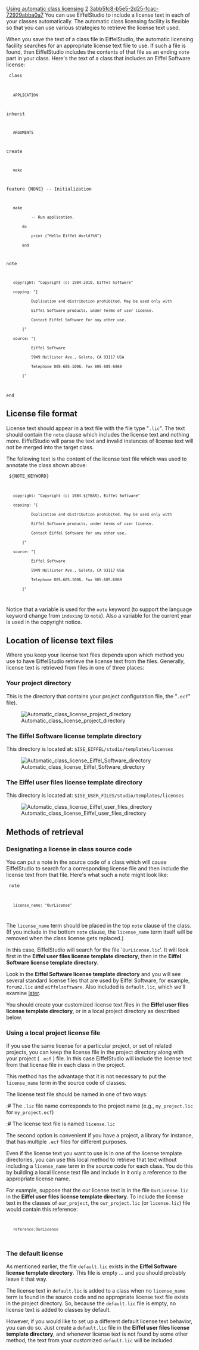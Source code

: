 [[Property:title|Using automatic class licensing]]
[[Property:weight|2]]
[[Property:uuid|3abb5fc8-b5e5-2d25-fcac-72929abba0a7]]
You can use EiffelStudio to include a license text in each of your classes automatically. The automatic class licensing facility is flexible so that you can use various strategies to retrieve the license text used.

When you save the text of a class file in EiffelStudio, the automatic licensing facility searches for an appropriate license text file to use. If such a file is found, then EiffelStudio includes the contents of that file as an ending <code>note</code> part in your class. Here's the text of a class that includes an Eiffel Software license:

<code>
class
    APPLICATION

inherit
    ARGUMENTS

create
    make

feature {NONE} -- Initialization

    make
            -- Run application.
        do
            print ("Hello Eiffel World!%N")
        end

note
    copyright: "Copyright (c) 1984-2010, Eiffel Software"
    copying: "[
            Duplication and distribution prohibited. May be used only with
            Eiffel Software products, under terms of user license.
            Contact Eiffel Software for any other use.
        ]"
    source: "[
            Eiffel Software
            5949 Hollister Ave., Goleta, CA 93117 USA
            Telephone 805-685-1006, Fax 805-685-6869
        ]"
end
</code>


==License file format==

License text should appear in a text file with the file type "<code lang="text">.lic</code>". The text should contain the <code>note</code> clause which includes the license text and nothing more. EiffelStudio will parse the text and invalid instances of license text will not be merged into the target class.

The following text is the content of the license text file which was used to annotate the class shown above:

<code>
${NOTE_KEYWORD}
	copyright: "Copyright (c) 1984-${YEAR}, Eiffel Software"
	copying: "[
			Duplication and distribution prohibited. May be used only with
			Eiffel Software products, under terms of user license.
			Contact Eiffel Software for any other use.
		]"
	source: "[
			Eiffel Software
			5949 Hollister Ave., Goleta, CA 93117 USA
			Telephone 805-685-1006, Fax 805-685-6869
		]"
</code>

Notice that a variable is used for the <code>note</code> keyword (to support the language keyword change from <code>indexing</code> to <code>note</code>). Also a variable for the current year is used in the copyright notice.


==Location of license text files==

Where you keep your license text files depends upon which method you use to have EiffelStudio retrieve the license text from the files. Generally, license text is retrieved from files in one of three places:

===Your project directory=== 
This is the directory that contains your project configuration file, the "<code lang="text">.ecf</code>" file).

[[Image:Automatic class license project directory]]

===The Eiffel Software license template directory===
This directory is located at: <code lang="text">$ISE_EIFFEL/studio/templates/licenses</code>

[[Image:Automatic class license Eiffel Software directory]]

===The Eiffel user files license template directory===
This directory is located at: <code lang="text">$ISE_USER_FILES/studio/templates/licenses</code>

[[Image:Automatic class license Eiffel user files directory]]


==Methods of retrieval==

===Designating a license in class source code===

You can put a note in the source code of a class which will cause EiffelStudio to search for a corresponding license file and then include the license text from that file. Here's what such a note might look like:

<code>
note
    license_name: "OurLicense"
</code>

The <code lang="text">license_name</code> term should be placed in the top <code>note</code> clause of the class. (If you include in the bottom <code>note</code> clause, the <code>license_name</code> term itself will be removed when the class license gets replaced.)

In this case, EiffelStudio will search for the file `<code lang="text">OurLicense.lic</code>'. It will look first in the '''Eiffel user files license template directory''', then in the '''Eiffel Software license template directory'''.

Look in the '''Eiffel Software license template directory''' and you will see several standard license files that are used by Eiffel Software, for example, <code lang="text">forum2.lic</code> and <code lang="text">eiffelsoftware</code>. Also included is <code lang="text">default.lic</code>, which we'll examine [[#The default license|later]].

You should create your customized license text files in the '''Eiffel user files license template directory''', or in a local project directory as described below.


===Using a local project license file===

If you use the same license for a particular project, or set of related projects, you can keep the license file in the project directory along with your project ( <code lang="text">.ecf</code> ) file. In this case EiffelStudio will include the license text from that license file in each class in the project. 

This method has the advantage that it is not necessary to put the <code lang="text">license_name</code> term in the source code of classes.

The license text file should be named in one of two ways:

:# The <code lang="text">.lic</code> file name corresponds to the project name (e.g., <code lang="text">my_project.lic</code> for <code lang="text">my_project.ecf</code>)
:# The license text file is named <code lang="text">license.lic</code>

The second option is convenient if you have a project, a library for instance, that has multiple <code lang="text">.ecf</code> files for different purposes.

Even if the license text you want to use is in one of the license template directories, you can use this local method to retrieve that text without including a <code lang="text">license_name</code> term in the source code for each class.  You do this by building a local license text file and include in it only a reference to the appropriate license name. 

For example, suppose that the our license text is in the file <code lang="text">OurLicense.lic</code> in the '''Eiffel user files license template directory'''. To include the license text in the classes of <code lang="text">our_project</code>, the <code lang="text">our_project.lic</code> (or <code lang="text">license.lic</code>) file would contain this reference:

<code lang="text">
    reference:OurLicense
</code> 


===The default license===

As mentioned earlier, the file <code lang="text">default.lic</code> exists in the '''Eiffel Software license template directory'''. This file is empty ... and you should probably leave it that way.

The license text in <code lang="text">default.lic</code> is added to a class when no <code lang="text">license_name</code> term is found in the source code and no appropriate license text file exists in the project directory. So, because the <code lang="text">default.lic</code> file is empty, no license text is added to classes by default.

However, if you would like to set up a different default license text behavior, you can do so. Just create a <code lang="text">default.lic</code> file in the '''Eiffel user files license template directory''', and whenever license text is not found by some other method, the text from your customized <code lang="text">default.lic</code> will be included.



